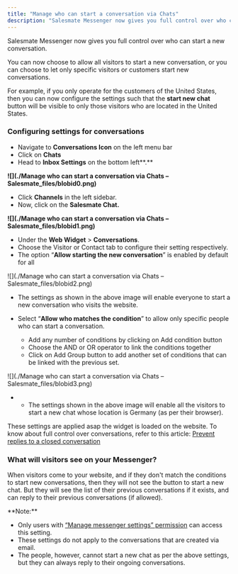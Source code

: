 ```yaml
---
title: "Manage who can start a conversation via Chats"
description: "Salesmate Messenger now gives you full control over who can start a new conversation...."
---
```


Salesmate Messenger now gives you full control over who can start a new conversation.

You can now choose to allow all visitors to start a new conversation, or you can choose to let only specific visitors or customers start new conversations.  
  
For example, if you only operate for the customers of the United States, then you can now configure the settings such that the **start new chat** button will be visible to only those visitors who are located in the United States.

### Configuring settings for conversations

*   Navigate to **Conversations Icon** on the left menu bar
*   Click on **Chats**
*   Head to **Inbox Settings** on the bottom left**.**

**![](./Manage who can start a conversation via Chats – Salesmate_files/blobid0.png)**

*   Click **Channels** in the left sidebar.
*   Now, click on the **Salesmate Chat.**

**![](./Manage who can start a conversation via Chats – Salesmate_files/blobid1.png)**

*   Under the **Web Widget** > **Conversations**.
*   Choose the Visitor or Contact tab to configure their setting respectively.
*   The option “**Allow starting the new conversation**” is enabled by default for all

![](./Manage who can start a conversation via Chats – Salesmate_files/blobid2.png)

*   The settings as shown in the above image will enable everyone to start a new conversation who visits the website.  
      
    
*   Select “**Allow who matches the condition**” to allow only specific people who can start a conversation.
    *   Add any number of conditions by clicking on Add condition button
    *   Choose the AND or OR operator to link the conditions together
    *   Click on Add Group button to add another set of conditions that can be linked with the previous set.

![](./Manage who can start a conversation via Chats – Salesmate_files/blobid3.png)

*   *   The settings shown in the above image will enable all the visitors to start a new chat whose location is Germany (as per their browser).

These settings are applied asap the widget is loaded on the website. To know about full control over conversations, refer to this article: [Prevent replies to a closed conversation](https://support.salesmate.io/hc/en-us/articles/4405807330829)

### What will visitors see on your Messenger?

When visitors come to your website, and if they don't match the conditions to start new conversations, then they will not see the button to start a new chat. But they will see the list of their previous conversations if it exists, and can reply to their previous conversations (if allowed).

<Note>
**Note:**

*   Only users with [“Manage messenger settings” permission](https://support.salesmate.io/hc/en-us/articles/360058438992) can access this setting.
*   These settings do not apply to the conversations that are created via email.
*   The people, however, cannot start a new chat as per the above settings, but they can always reply to their ongoing conversations.


</Note>
